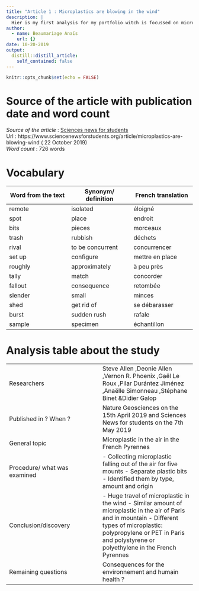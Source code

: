 ```yaml
---
title: "Article 1 : Microplastics are blowing in the wind"
description: |
  Hier is my first analysis for my portfolio witch is focussed on microplastic pollution.
author:
  - name: Beaumariage Anaïs
    url: {}
date: 10-20-2019
output:
  distill::distill_article:
    self_contained: false
---
```


```r
knitr::opts_chunk$set(echo = FALSE)
```

# Source of the article with publication date and word count

*Source of the article* : [Sciences news for students](https://www.sciencenewsforstudents.org/article/microplastics-are-blowing-wind)   
Url : https://www.sciencenewsforstudents.org/article/microplastics-are-blowing-wind ( 22 October 2019)  
*Word count* : 726 words  

# Vocabulary  
| Word from the text    | Synonym/ definition    | French translation    |
| --- | --- | --- |
|remote     | isolated    | éloigné    |
| spot    | place    | endroit    |
| bits    | pieces    | morceaux    |
| trash    | rubbish    | déchets    |
| rival    | to be concurrent    | concurrencer    |
| set up    | configure    | mettre en place    |
| roughly    | approximately     |  à peu près   |
| tally    | match    | concorder    |
| fallout    | consequence    | retombée    |
| slender    | small    | minces    |
| shed    | get rid of    | se débarasser    |
| burst    | sudden rush    | rafale    |
| sample    | specimen    | échantillon    |  

# Analysis table about the study
|     |     |
| --- | --- |
|  Researchers   | Steve Allen ,Deonie Allen ,Vernon R. Phoenix ,Gaël Le Roux ,Pilar Durántez Jiménez ,Anaëlle Simonneau ,Stéphane Binet &Didier Galop    |
| Published in ? When ?    | Nature Geosciences on the 15th April 2019 and Sciences News for students on the 7th May 2019    |
| General topic    | Microplastic in the air in the French Pyrennes    |
| Procedure/ what was examined    |  - Collecting microplastic falling out of the air for five mounts  - Separate plastic bits  - Identified them by type, amount and origin    |
| Conclusion/discovery    | - Huge travel of microplastic in the wind  - Similar amount of microplastic in the air of Paris and in mountain  - Different types of microplastic: polypropylene or PET in Paris and polystyrene or polyethylene in the French Pyrennes    |
| Remaining questions    | Consequences for the environnement and humain health ?    |
